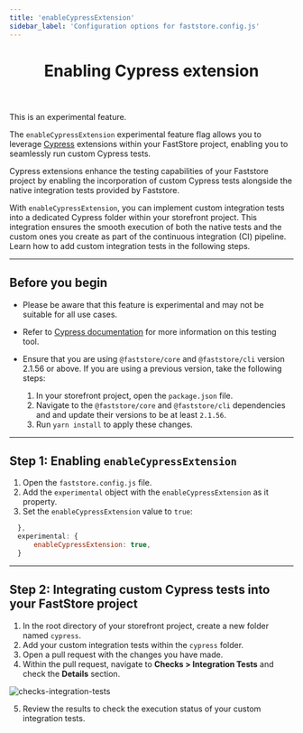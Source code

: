 ```yaml
---
title: 'enableCypressExtension'
sidebar_label: 'Configuration options for faststore.config.js'
---
```



<header>

# Enabling Cypress extension

</header>

<Callout type="warning" emoji="⚠️">
  This is an experimental feature.
</Callout>

The `enableCypressExtension` experimental feature flag allows you to leverage [Cypress](https://www.cypress.io/) extensions within your FastStore project, enabling you to seamlessly run custom Cypress tests.

Cypress extensions enhance the testing capabilities of your Faststore project by enabling the incorporation of custom Cypress tests alongside the native integration tests provided by Faststore.

With `enableCypressExtension`, you can implement custom integration tests into a dedicated Cypress folder within your storefront project. This integration ensures the smooth execution of both the native tests and the custom ones you create as part of the continuous integration (CI) pipeline.
Learn how to add custom integration tests in the following steps.

---

## Before you begin

- Please be aware that this feature is experimental and may not be suitable for all use cases.

- Refer to [Cypress documentation](https://docs.cypress.io/guides/overview/why-cypress) for more information on this testing tool.

- Ensure that you are using `@faststore/core` and `@faststore/cli` version 2.1.56 or above. If you are using a previous version, take the following steps:
  1. In your storefront project, open the `package.json` file.
  2. Navigate to the `@faststore/core` and `@faststore/cli` dependencies and and update their versions to be at least `2.1.56`.
  3. Run `yarn install` to apply these changes.


---

## Step 1: Enabling `enableCypressExtension`

1. Open the `faststore.config.js` file.
2. Add the `experimental` object with the `enableCypressExtension` as it property.
3. Set the `enableCypressExtension` value to `true`:

```js filename="faststore.config.js" {2-4}
  },
  experimental: {
      enableCypressExtension: true,
  }
```

---

## Step 2: Integrating custom Cypress tests into your FastStore project

1. In the root directory of your storefront project, create a new folder named `cypress`.
2. Add your custom integration tests within the `cypress` folder. 
3. Open a pull request with the changes you have made.
4. Within the pull request, navigate to **Checks > Integration Tests** and check the **Details** section.

![checks-integration-tests](https://vtexhelp.vtexassets.com/assets/docs/src/custom-test-checks___583ac9b78e43ebdafde93a735a47d61b.png)

5. Review the results to check the execution status of your custom integration tests.
